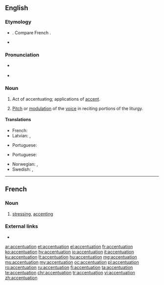 ==English==

===Etymology===
* {{etyl|LL.|en}} {{term|accentuatio|lang=la}}. Compare French {{term|accentuation|lang=fr}}.
* {{suffix|accentuate|tion|lang=en}}

===Pronunciation===
* {{a|US}} {{IPA|/ˌæk.ˌsɛn.tʃə.ˈweɪ.ʃən/|/ˌɪk.ˌsɛn.tʃə.ˈweɪ.ʃən/|lang=en}}
* {{rhymes|eɪʃən|lang=en}}

===Noun===
{{en-noun}}

# Act of accentuating; applications of [[accent]].
# {{context|ecclesiastical|music|lang=en}} [[pitch|Pitch]] or [[modulation]] of the [[voice]] in reciting portions of the liturgy.

====Translations====
{{trans-top|act of accentuating}}
* French: {{t+|fr|accentuation|f}}
* Latvian: {{t|lv|akcentuācija|f}}, {{t|lv|akcentēšana|f}}
{{trans-mid}}
* Portuguese: {{t+|pt|acentuação|f}}
{{trans-bottom}}

{{trans-top|pitch or modulation of the voice}}
{{trans-mid}}
* Portuguese: {{t+|pt|acentuação|f}}
{{trans-bottom}}

{{checktrans-top}}
* Norwegian: {{t|no|betoning|c}}, {{t|no|aksentuering|c}}
* Swedish: {{t+|sv|betoning}}, {{t+|sv|accentuering}}
{{trans-bottom}}

----
==French==

===Noun===
{{fr-noun|f}}
# [[stressing]], [[accenting]]

===External links===
* {{R:TLFi}}

[[ar:accentuation]]
[[et:accentuation]]
[[el:accentuation]]
[[fr:accentuation]]
[[ko:accentuation]]
[[hy:accentuation]]
[[io:accentuation]]
[[it:accentuation]]
[[ku:accentuation]]
[[lt:accentuation]]
[[hu:accentuation]]
[[mg:accentuation]]
[[ms:accentuation]]
[[my:accentuation]]
[[oc:accentuation]]
[[pl:accentuation]]
[[ro:accentuation]]
[[ru:accentuation]]
[[fi:accentuation]]
[[ta:accentuation]]
[[te:accentuation]]
[[chr:accentuation]]
[[tr:accentuation]]
[[vi:accentuation]]
[[zh:accentuation]]